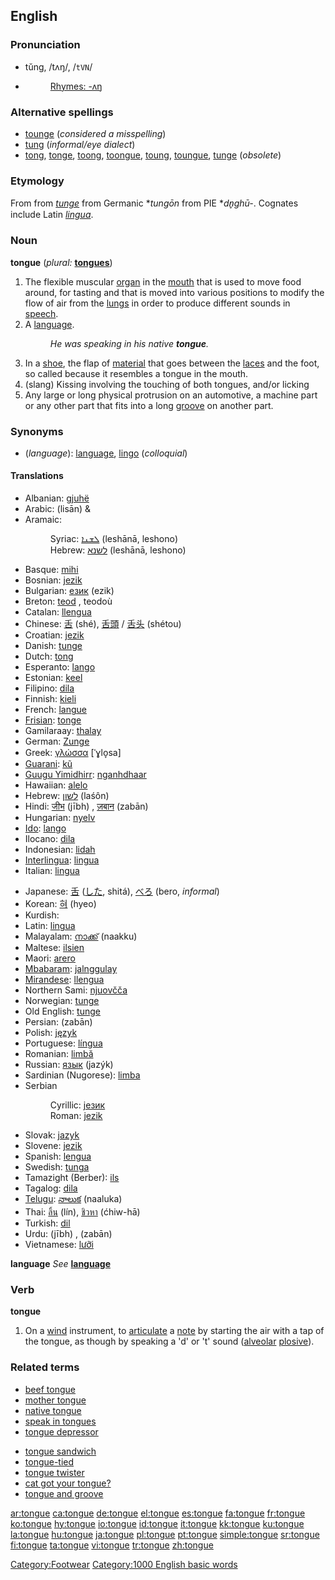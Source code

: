 ==English==

===Pronunciation===
*tŭng, /tʌŋ/, /<tt>tVN</tt>/
*{{audio|en-us-tongue.ogg|Audio (US)}}
*:[[Rhymes:English:-ʌŋ|Rhymes: -ʌŋ]]

===Alternative spellings===
*[[tounge]] (''considered a misspelling'')
*[[tung]] (''informal/eye dialect'')
*[[tong]], [[tonge]], [[toong]], [[toongue]], [[toung]], [[toungue]], [[tunge]] (''obsolete'')

===Etymology===
From {{ME.}} from {{OE.}} ''[[tunge]]'' from Germanic *''tungōn'' from PIE *''dn̥ghū-''. Cognates include Latin ''[[lingua]]''.

===Noun===
'''tongue''' (''plural:'' '''[[tongues]]''')
{{wikipedia}}

# The flexible muscular [[organ]] in the [[mouth]] that is used to move food around, for tasting and that is moved into various positions to modify the flow of air from the [[lung]]s in order to produce different sounds in [[speech]].
# A [[language]].
#:''He was speaking in his native '''tongue'''.''
# In a [[shoe]], the flap of [[material]] that goes between the [[laces]] and the foot, so called because it resembles a tongue in the mouth.
# (slang) Kissing involving the touching of both tongues, and/or licking
# Any large or long physical protrusion on an automotive, a machine part or any other part that fits into a long [[groove]] on another part.

===Synonyms===
*(''language''): [[language]], [[lingo]] (''colloquial'')

{{rfc-level|Translations at L4+ not in L3 POS section}}

====Translations====
{{trans-top|organ}}
*Albanian: [[gjuhë]] {{f}}
*Arabic: {{ARchar|[[لسان]]}} (lisān) {{m}} & {{f}}
*Aramaic:
*:Syriac: [[ܠܫܢܐ]] (leshānā, leshono) {{m}}
*:Hebrew: [[לשנא]] (leshānā, leshono) {{m}}
*Basque: [[mihi]]
*Bosnian: [[jezik]] {{m}}
*Bulgarian: [[език]] (ezik) {{m}}
*Breton: [[teod]] {{m}}, teodoù {{p}}
*Catalan: [[llengua]] {{f}}
*Chinese: [[舌]] (shé), [[舌頭]] / [[舌头]] (shétou)
*Croatian: [[jezik]] {{m}}
*Danish: [[tunge]] {{c}}
*Dutch: [[tong]] {{f}}
*Esperanto: [[lango]]
*Estonian: [[keel]]
*Filipino: [[dila]]
*Finnish: [[kieli]]
*French: [[langue#French|langue]] {{f}}
*[[Frisian]]: [[tonge]]
*Gamilaraay: [[thalay]]
*German: [[Zunge]] {{f}}
*Greek: [[γλώσσα]] [ˈɣlo̞sa] {{f}}
*[[Guarani]]: [[kũ]]
*[[Guugu Yimidhirr]]: [[nganhdhaar]]
*Hawaiian: [[alelo]]
*Hebrew: [[לשון]] (laśôn) {{f}}
*Hindi: [[जीभ]] (jībh) {{f}}, [[ज़बान]] (zabān) {{f}}
*Hungarian: [[nyelv]]
*[[Ido]]: [[lango]]
*Ilocano: [[dila]]
*Indonesian: [[lidah]]
*[[Interlingua]]: [[lingua#Interlingua|lingua]]
*Italian: [[lingua#Italian|lingua]] {{f}}
{{trans-mid}}
*Japanese: [[舌]] ([[した]], shitá), [[べろ]] (bero, ''informal'')
*Korean: [[혀]] (hyeo)
*Kurdish: {{KUchar|[[زمان]]}}
*Latin: [[lingua]] {{f}}
*Malayalam: [[നാക്ക്]] (naakku)
*Maltese: [[ilsien]] {{m}}
*Maori: [[arero]]
*[[Mbabaram]]: [[jalnggulay]]
*[[Mirandese]]: [[llengua]] {{f}}
*Northern Sami: [[njuovčča]]
*Norwegian: [[tunge]]
*Old English: [[tunge]]
*Persian: {{FAchar|[[زبان]]}} (zabān)
*Polish: [[język]] {{m}}
*Portuguese: [[língua]] {{f}}
*Romanian: [[limbă]] {{f}}
*Russian: [[язык]] (jazýk) {{m}}
*Sardinian (Nugorese): [[limba]] {{f}}
*Serbian
*:Cyrillic: [[језик]] {{m}}
*:Roman: [[jezik]] {{m}}
*Slovak: [[jazyk]] {{m}}
*Slovene: [[jezik]] {{m}}
*Spanish: [[lengua]] {{f}}
*Swedish: [[tunga]] {{c}}
*Tamazight (Berber): [[ils]]
*Tagalog: [[dila]]
*[[Telugu]]: [[నాలుక]] (naaluka)
*Thai: [[ลิ้น]] (lín), [[ชิวหา]] (ćhiw-hā)
*Turkish: [[dil]]
*Urdu: {{URchar|[[جیبھ]]}} (jībh) {{f}}, {{URchar|[[زبان]]}} (zabān) {{f}}
*Vietnamese: [[lưỡi]]
{{trans-bottom}}

'''language'''
''See'' '''[[language]]'''

===Verb===
'''tongue'''

# {{music}} On a [[wind]] instrument, to [[articulate]] a [[note]] by starting the air with a tap of the tongue, as though by speaking a 'd' or 't' sound ([[alveolar]] [[plosive]]).

===Related terms===
{{top2}}
*[[beef tongue]]
*[[mother tongue]]
*[[native tongue]]
*[[speak in tongues]]
*[[tongue depressor]]
{{mid2}}
*[[tongue sandwich]]<!--slang for a kiss in which the tongue is inserted into one's partner's mouth; synonym: French kiss-->
*[[tongue-tied]]
*[[tongue twister]]
*[[cat got your tongue?]]
*[[tongue and groove]]
<!-- move this to "tongue and groove if found to be legitimate: *[[tongue-and-groove merchant]] = a
lesbian, with reference to cunnilingus-->
{{bottom}}
[[Category:Footwear]]
[[Category:1000 English basic words]]

[[ar:tongue]]
[[ca:tongue]]
[[de:tongue]]
[[el:tongue]]
[[es:tongue]]
[[fa:tongue]]
[[fr:tongue]]
[[ko:tongue]]
[[hy:tongue]]
[[io:tongue]]
[[id:tongue]]
[[it:tongue]]
[[kk:tongue]]
[[ku:tongue]]
[[la:tongue]]
[[hu:tongue]]
[[ja:tongue]]
[[pl:tongue]]
[[pt:tongue]]
[[simple:tongue]]
[[sr:tongue]]
[[fi:tongue]]
[[ta:tongue]]
[[vi:tongue]]
[[tr:tongue]]
[[zh:tongue]]